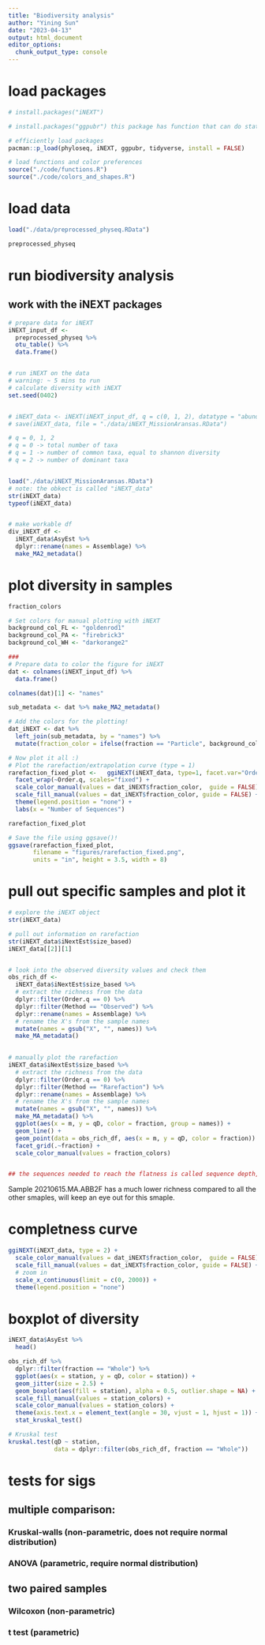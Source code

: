 ```yaml
---
title: "Biodiversity analysis"
author: "Yining Sun"
date: "2023-04-13"
output: html_document
editor_options: 
  chunk_output_type: console
---
```


# load packages
```r
# install.packages("iNEXT")

# install.packages("ggpubr") this package has function that can do statistical tests in ggplot

# efficiently load packages
pacman::p_load(phyloseq, iNEXT, ggpubr, tidyverse, install = FALSE)

# load functions and color preferences
source("./code/functions.R")
source("./code/colors_and_shapes.R")
```


# load data
```r
load("./data/preprocessed_physeq.RData")

preprocessed_physeq

```


# run biodiversity analysis
## work with the iNEXT packages
```r
# prepare data for iNEXT
iNEXT_input_df <-
  preprocessed_physeq %>%
  otu_table() %>%
  data.frame()


# run iNEXT on the data
# warning: ~ 5 mins to run
# calculate diversity with iNEXT
set.seed(0402)


# iNEXT_data <- iNEXT(iNEXT_input_df, q = c(0, 1, 2), datatype = "abundance")
# save(iNEXT_data, file = "./data/iNEXT_MissionAransas.RData")

# q = 0, 1, 2
# q = 0 -> total number of taxa
# q = 1 -> number of common taxa, equal to shannon diversity
# q = 2 -> number of dominant taxa


load("./data/iNEXT_MissionAransas.RData")
# note: the obkect is called "iNEXT_data"
str(iNEXT_data)
typeof(iNEXT_data)


# make workable df
div_iNEXT_df <-
  iNEXT_data$AsyEst %>%
  dplyr::rename(names = Assemblage) %>%
  make_MA2_metadata()
```


# plot diversity in samples
```r
fraction_colors

# Set colors for manual plotting with iNEXT
background_col_FL <- "goldenrod1"
background_col_PA <- "firebrick3"
background_col_WH <- "darkorange2"

###
# Prepare data to color the figure for iNEXT
dat <- colnames(iNEXT_input_df) %>%    
  data.frame() 

colnames(dat)[1] <- "names"     

sub_metadata <- dat %>% make_MA2_metadata()

# Add the colors for the plotting!
dat_iNEXT <- dat %>%      
  left_join(sub_metadata, by = "names") %>%    
  mutate(fraction_color = ifelse(fraction == "Particle", background_col_PA,                                  ifelse(fraction == "Free", background_col_FL,                                        background_col_WH)))

# Now plot it all :) 
# Plot the rarefaction/extrapolation curve (type = 1)
rarefaction_fixed_plot <-   ggiNEXT(iNEXT_data, type=1, facet.var="Order.q") +   
  facet_wrap(~Order.q, scales="fixed") +  
  scale_color_manual(values = dat_iNEXT$fraction_color,  guide = FALSE) +  
  scale_fill_manual(values = dat_iNEXT$fraction_color, guide = FALSE) +  
  theme(legend.position = "none") +   
  labs(x = "Number of Sequences")

rarefaction_fixed_plot

# Save the file using ggsave()! 
ggsave(rarefaction_fixed_plot,        
       filename = "figures/rarefaction_fixed.png",       
       units = "in", height = 3.5, width = 8)
```



# pull out specific samples and plot it
```r
# explore the iNEXT object
str(iNEXT_data)

# pull out information on rarefaction
str(iNEXT_data$iNextEst$size_based)
iNEXT_data[[2]][1]


# look into the observed diversity values and check them
obs_rich_df <-
  iNEXT_data$iNextEst$size_based %>%
  # extract the richness from the data
  dplyr::filter(Order.q == 0) %>%
  dplyr::filter(Method == "Observed") %>%
  dplyr::rename(names = Assemblage) %>%
  # rename the X's from the sample names
  mutate(names = gsub("X", "", names)) %>%
  make_MA_metadata()
 

# manually plot the rarefaction
iNEXT_data$iNextEst$size_based %>%
  # extract the richness from the data
  dplyr::filter(Order.q == 0) %>%
  dplyr::filter(Method == "Rarefaction") %>%
  dplyr::rename(names = Assemblage) %>%
  # rename the X's from the sample names
  mutate(names = gsub("X", "", names)) %>%
  make_MA_metadata() %>%
  ggplot(aes(x = m, y = qD, color = fraction, group = names)) + 
  geom_line() + 
  geom_point(data = obs_rich_df, aes(x = m, y = qD, color = fraction)) +
  facet_grid(.~fraction) +
  scale_color_manual(values = fraction_colors)


## the sequences needed to reach the flatness is called sequence depth, the smaller the sequence depth is, the fewer sequence the sample needed to flat


```
Sample 20210615.MA.ABB2F has a much lower richness compared to all the other smaples, will keep an eye out for this smaple.


# completness curve
```r

ggiNEXT(iNEXT_data, type = 2) + 
  scale_color_manual(values = dat_iNEXT$fraction_color,  guide = FALSE) +  
  scale_fill_manual(values = dat_iNEXT$fraction_color, guide = FALSE) +  
  # zoom in
  scale_x_continuous(limit = c(0, 2000)) +
  theme(legend.position = "none") 


```


# boxplot of diversity
```r

iNEXT_data$AsyEst %>%
  head()

obs_rich_df %>%
  dplyr::filter(fraction == "Whole") %>%
  ggplot(aes(x = station, y = qD, color = station)) +
  geom_jitter(size = 2.5) +
  geom_boxplot(aes(fill = station), alpha = 0.5, outlier.shape = NA) +
  scale_fill_manual(values = station_colors) +
  scale_color_manual(values = station_colors) +
  theme(axis.text.x = element_text(angle = 30, vjust = 1, hjust = 1)) +
  stat_kruskal_test()

# Kruskal test
kruskal.test(qD ~ station, 
             data = dplyr::filter(obs_rich_df, fraction == "Whole"))
```

# tests for sigs
## multiple comparison:
### Kruskal-walls (non-parametric, does not require normal distribution)
### ANOVA (parametric, require normal distribution)
## two paired samples
### Wilcoxon (non-parametric)
### t test (parametric)



